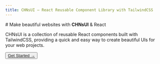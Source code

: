 ```yaml
---
title: CHNsUI – React Reusable Component Library with TailwindCSS
---
```



<div className='flex flex-row justify-between items-center'>
  <div className='w-1/2'>
  # Make beautiful websites with <b className='text-blue-500'>CHNsUI</b> & React
    <p className='my-5 text-gray-400'>
      CHNsUI is a collection of reusable React components built with
      TailwindCSS, providing a quick and easy way to create beautiful UIs for
      your web projects.
    </p>
    <button className='transition-all ease-linear bg-blue-500 hover:bg-blue-600 px-5 py-2 rounded-lg my-8'>
      <a href='/introduction'>
        Get Started <span>→</span>
      </a>
    </button>
  </div>
  <div className='w-1/2'>
    <LottieBlue />
  </div>
</div>
